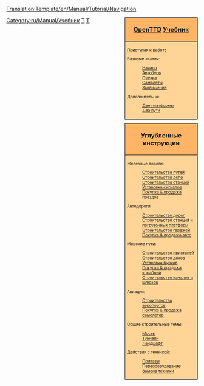 <noinclude>[[Translation:Template/en/Manual/Tutorial/Navigation]]</noinclude><noinclude></noinclude>
<!--
NOTE:
Aqueducts should go under 'bridges' (with a link from building locks and canals), as aqueducts are in fact bridges but then for ships.

Possible future tutorials not already in list:
- Multistations
--><div style="float:right; padding-left:12px; background:none;">
<div style="width:180px; border:1px solid #000000; background:#ffb466; padding:5px; -moz-border-radius-topleft:5px; -moz-border-radius-topright:5px; font-size: 12pt;">
<center><strong><font size="3">[[ru/Manual/Main Page|OpenTTD]] [[ru/Manual/Tutorial/Main Page|Учебник]]</font></strong></center>
</div>
<div style="width:180px;  border:1px solid black; border-top-width: 0px; background:#ffd496; padding:5px; font-size: 8pt;">
[[en/Manual/Tutorial/Main Page|Приступая к работе]]

Базовые знания:
:[[ru/Manual/Tutorial/Main Page|Начало]]
:[[ru/Manual/Tutorial/Автобусы|Автобусы]]
:[[ru/Manual/Tutorial/Поезда|Поезда]]
:[[ru/Manual/Tutorial/Самолёты|Самолёты]]
:[[ru/Manual/Tutorial/Заключение|Заключение]]
Дополнительно:
:[[ru/Manual/Tutorial/Две платформы|Две платформы]]
:[[en/Учебник/Два пути|Два пути]]

</div>

<div style="width:180px; border:1px solid #000000; background:#ffb466; padding:5px; font-size: 12pt; margin-top: 10px;">
<center><strong><font size="3">Углубленные инструкции</font></strong></center>
</div>
<div style="width:180px;  border:1px solid black; border-top-width: 0px; background:#ffd496; padding:5px; -moz-border-radius-bottomleft:5px; -moz-border-radius-bottomright:8px; font-size: 8pt;">
<span style="font-weight:bold;">

Железные дороги:
:[[en/Manual/Building tracks|Строительство путей]]
:[[en/Manual/Building depots|Строительство депо]]
:[[en/Manual/Building railway stations|Строительство станций]]
:[[en/Manual/Building signals|Установка сигналов]]
:[[en/Manual/Buying trains|Покупка &amp; продажа поездов]]

Автодороги:
:[[en/Manual/Building roads|Строительство дорог]]
:[[en/Manual/Building stations and loading bays|Строительство станций и погрузочных платформ]]
:[[en/Manual/Building road depots|Строительство гаражей]]
:[[en/Manual/Buying road vehicles|Покупка &amp; продажа авто]]

Морские пути:
:[[en/Manual/Building docks|Строительство пристаней]]
:[[en/Manual/Building ship depots|Строительство доков]]
:[[en/Manual/Building buoys|Установка буйков]]
:[[en/Manual/Buying ships|Покупка &amp; продажа кораблей]]
:[[en/Manual/Building canals|Строительство каналов и шлюзов]]

Авиация:
:[[en/Manual/Building airports|Строительство аэропортов]]
:[[en/Manual/Buying aircraft|Покупка &amp; продажа самолётов]]

Общие строительные темы:
:[[en/Manual/Building bridges|Мосты]]
:[[en/Manual/Tunnels|Туннели]]
:[[ru/Manual/Ландшафтный дизайн|Ландшафт]]

Действия с техникой:
:[[en/Manual/Orders|Приказы]]
:[[en/Manual/Refit|Переоборудование]]
:[[en/Manual/Replace vehicles|Замена техники]]

</span>
</div>
</div><includeonly>[[Category:ru/Manual/Учебник]]</includeonly><noinclude>

[[Category:en/Templates|T]][[Category:en/Navigation|T]]
</noinclude>